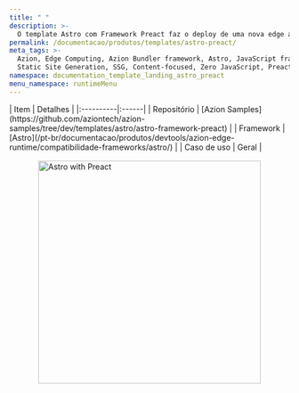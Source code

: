 ```yaml
---
title: " "
description: >-
  O template Astro com Framework Preact faz o deploy de uma nova edge application baseada em Astro trabalhando com Preact.
permalink: /documentacao/produtos/templates/astro-preact/
meta_tags: >-
  Azion, Edge Computing, Azion Bundler framework, Astro, JavaScript frameworks,
  Static Site Generation, SSG, Content-focused, Zero JavaScript, Preact
namespace: documentation_template_landing_astro_preact
menu_namespace: runtimeMenu
---
```




<div class="[&_.flex.flex-col]:!gap-4 [&_.flex.flex-col]:md:!gap-8 [&_.flex.flex-col]:2xl:!gap-16">
  <HeroHome
    title="Astro com Framework Preact"
    description="O template Astro com Framework Preact faz o deploy de uma nova edge application baseada em Astro trabalhando com Preact. "
    logos={[]}
    buttons={[
      { label: "Deploy template", link: "https://console.azion.com/create/astro/astro-with-framework-preact", outlined: false },
      { label: "Ver demo", link: "https://r5c3whaltr.map.azionedge.net/", severity: "secondary" }
    ]}
  />
</div>

<div style="display: flex; gap: 1rem; align-items: center; flex-direction: row; flex-wrap: wrap;">
  <div style="flex: 1; min-width: 300px;">
    | Item | Detalhes |
    |:----------|:------|
    | Repositório | [Azion Samples](https://github.com/aziontech/azion-samples/tree/dev/templates/astro/astro-framework-preact) |
    | Framework | [Astro](/pt-br/documentacao/produtos/devtools/azion-edge-runtime/compatibilidade-frameworks/astro/) |
    | Caso de uso | Geral |
  </div>
  <div style="display: flex; justify-content: center; align-items: center; flex: 1; min-width: 300px;">
    <img src="/assets/docs/images/uploads/template-showcase/astro/astro-preact.png" width="400" alt="Astro with Preact" style="max-width: 100%; height: auto;" />
  </div>
</div>
